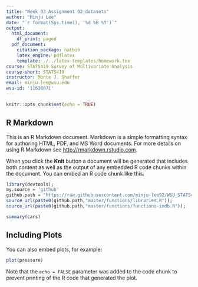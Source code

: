 ```yaml
---
title: "Week 03 Assignment 02_datasets"
author: "Minju Lee"
date: "`r format(Sys.time(), '%d %B %Y')`"
output:
  html_document:
    df_print: paged
  pdf_document:
    citation_package: natbib
    latex_engine: pdflatex
    template: ./../latex-templates/homework.tex
course: STATS419 Survey of Multivariate Analysis
course-short: STATS419
instructor: Monte J. Shaffer
email: minju.lee@wsu.edu
wsu-id: '11638071'
---
```


```r
knitr::opts_chunk$set(echo = TRUE)
```

## R Markdown

This is an R Markdown document. Markdown is a simple formatting syntax for authoring HTML, PDF, and MS Word documents. For more details on using R Markdown see <http://rmarkdown.rstudio.com>.

When you click the **Knit** button a document will be generated that includes both content as well as the output of any embedded R code chunks within the document. You can embed an R code chunk like this:

```r
library(devtools);
my.source = 'github'
github.path = "https://raw.githubusercontent.com/minju-lee92/WSU_STATS419_FALL2020/";
source_url(paste0(github.path,"master/functions/libraries.R"));
source_url(paste0(github.path,"master/functions/functions-imdb.R"));

```

```r
summary(cars)
```

## Including Plots

You can also embed plots, for example:

```r
plot(pressure)
```

Note that the `echo = FALSE` parameter was added to the code chunk to prevent printing of the R code that generated the plot.
